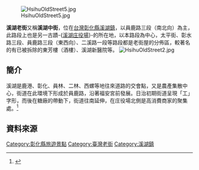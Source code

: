 [[File:HsihuOldStreet5.jpg|thumb]]

'''溪湖老街'''又稱'''溪湖中街'''，位在[[台灣|台灣]][[彰化縣|彰化縣]][[溪湖鎮|溪湖鎮]]，以員鹿路三段（南北向）為主，此路段上也是另一古蹟-{[[溪湖庄役場|溪湖庄役場]]}-的所在地，以本路段為中心，太平街、彰水路三段、員鹿路三段（東西向）、二溪路一段等路段都是老街屋的分佈區，較著名的有已被拆除的東芳樓（酒樓）、溪湖新醫院等。
[[File:HsihuOldStreet2.jpg|thumb]]

==簡介==
溪湖是鹿港、彰化、員林、二林、西螺等地往來道路的交會點，又是農產集散中心，街道在此環境下形成於員鹿路，沿著福安宮前發展。日治初期街道呈現「工」字形，而後在糖廠的帶動下，街道往南延伸，在庄役場北側是高消費商家的聚集處。<ref>{{cite book|author=賴志彰 |title=《彰化縣市街的歷史變遷》 |year=1998年 |month= |publisher=彰化縣立文化中心 |location=彰化縣彰化市 |isbn=957-02-1105-9|pages=191}}</ref>
==資料來源==
{{reflist|2}}

{{Taiwanese building-stub}}
{{台灣老街}}
[[Category:彰化縣旅遊景點|Category:彰化縣旅遊景點]]
[[Category:臺灣老街|Category:臺灣老街]]
[[Category:溪湖鎮|Category:溪湖鎮]]